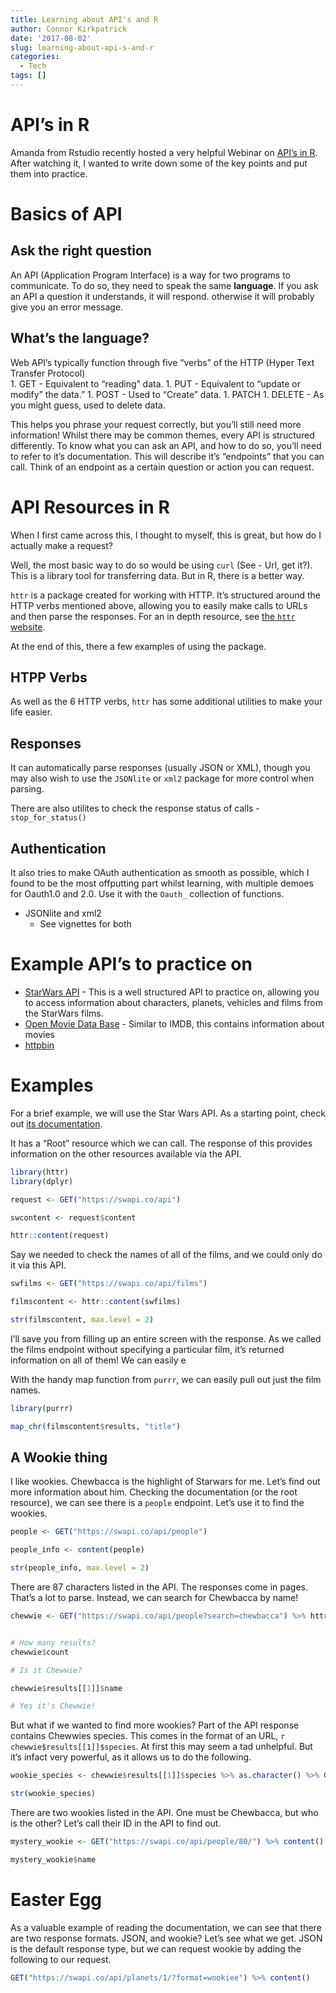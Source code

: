 ```yaml
---
title: Learning about API's and R
author: Connor Kirkpatrick
date: '2017-08-02'
slug: learning-about-api-s-and-r
categories:
  - Tech
tags: []
---
```


# API's in R

Amanda from Rstudio recently hosted a very helpful Webinar on [API's in R](https://www.rstudio.com/resources/webinars/web-api-updates/). After watching it, I wanted to write down some of the key points and put them into practice.

# Basics of API

## Ask the right question


An API (Application Program Interface) is a way for two programs to communicate. To do so, they need to speak the same __language__. If you ask an API a question it understands, it will respond. otherwise it will probably give you an error message.

## What's the language?


Web API's typically function through five "verbs" of the HTTP (Hyper Text Transfer Protocol)  
1. GET - Equivalent to "reading" data.
1. PUT - Equivalent to "update or modify" the data."
1. POST - Used to "Create" data.
1. PATCH
1. DELETE - As you might guess, used to delete data.

This helps you phrase your request correctly, but you'll still need more information! Whilst there may be common themes, every API is structured differently. To know what you can ask an API, and how to do so, you'll need to refer to it's documentation. This will describe it's "endpoints" that you can call. Think of an endpoint as a certain question or action you can request.  


# API Resources in R

When I first came across this, I thought to myself, this is great, but how do I actually make a request?

Well, the most basic way to do so would be using `curl` (See - Url, get it?). This is a library tool for transferring data. But in R, there is a better way.

`httr` is a package created for working with HTTP. It's structured around the HTTP verbs mentioned above, allowing you to easily make calls to URLs and then parse the responses. For an in depth resource, see [the `httr` website](http://httr.r-lib.org/).

At the end of this, there a few examples of using the package.

## HTPP Verbs

As well as the 6 HTTP verbs, `httr` has some additional utilities to make your life easier. 

##    Responses
It can automatically parse responses (usually JSON or XML), though you may also wish to use the `JSONlite` or `xml2` package for more control when parsing.

There are also utilites to check the response status of calls - `stop_for_status()`

## Authentication

It also tries to make OAuth authentication as smooth as possible, which I found to be the most offputting part whilst learning, with multiple demoes for Oauth1.0 and 2.0. Use it with the `Oauth_` collection of functions.

  
* JSONlite and xml2
  * See vignettes for both

# Example API's to practice on

* [StarWars API](https://swapi.co/) - This is a well structured API to practice on, allowing you to access information about characters, planets, vehicles and films from the StarWars films.
* [Open Movie Data Base](http://www.omdbapi.com/) - Similar to IMDB, this contains information about movies
* [httpbin](http://httpbin.org/)

# Examples

For a brief example, we will use the Star Wars API. As a starting point, check out [its documentation](https://swapi.co/documentation).

It has a "Root" resource which we can call. The response of this provides information on the other resources available via the API.
```r
library(httr)
library(dplyr)

request <- GET("https://swapi.co/api")

swcontent <- request$content

httr::content(request)


```

Say we needed to check the names of all of the films, and we could only do it via this API.

```r
swfilms <- GET("https://swapi.co/api/films")

filmscontent <- httr::content(swfilms)

str(filmscontent, max.level = 2)
```

I'll save you from filling up an entire screen with the response. As we called the films endpoint without specifying a particular film, it's returned information on all of them! We can easily e

With the handy map function from `purrr`, we can easily pull out just the film names.

```r

library(purrr)

map_chr(filmscontent$results, "title")
```


## A Wookie thing

I like wookies. Chewbacca is the highlight of Starwars for me. Let's find out more information about him. Checking the documentation (or the root resource), we can see there is a `people` endpoint. Let's use it to find the wookies.

```r
people <- GET("https://swapi.co/api/people")

people_info <- content(people)

str(people_info, max.level = 2)
```

There are 87 characters listed in the API. The responses come in pages. That's a lot to parse. Instead, we can search for Chewbacca by name!

```r

chewwie <- GET("https://swapi.co/api/people?search=chewbacca") %>% httr::content()


# How many results?
chewwie$count

# Is it Chewwie?

chewwie$results[[1]]$name

# Yes it's Chewwie!


```


But what if we wanted to find more wookies? Part of the API response contains Chewwies species. This comes in the format of an URL, `r chewwie$results[[1]]$species`. At first this may seem a tad unhelpful. But it's infact very powerful, as it allows us to do the following.

```r
wookie_species <- chewwie$results[[1]]$species %>% as.character() %>% GET() %>% content()

str(wookie_species)
```

There are two wookies listed in the API. One must be Chewbacca, but who is the other? Let's call their ID in the API to find out.

```r
mystery_wookie <- GET("https://swapi.co/api/people/80/") %>% content()

mystery_wookie$name
```

# Easter Egg

As a valuable example of reading the documentation, we can see that there are two response formats. JSON, and wookie? Let's see what we get. JSON is the default response type, but we can request wookie by adding the following to our request.
```r
GET("https://swapi.co/api/planets/1/?format=wookiee") %>% content()

```